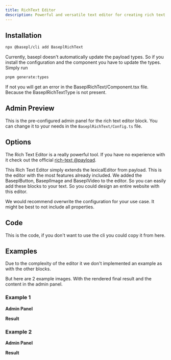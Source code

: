 ```yaml
---
title: RichText Editor
description: Powerful and versatile text editor for creating rich text content.
---
```


## Installation

```bash
npx @basepl/cli add BaseplRichText
```

Currently, basepl doesn't automatically update the payload types. So if you install the configuration and the component you have to update the types.\
Simply run

```bash
pnpm generate:types
```

If not you will get an error in the BaseplRichText/Component.tsx file. Because the BaseplRichTextType is not present.

## Admin Preview

This is the pre-configured admin panel for the rich text editor block.
You can change it to your needs in the `BaseplRichText/Config.ts` file.

<DocsImage imagePath='richtext-admin-layout1.png' alt='Layout options for the rich text editor block in the admin panel.' />

<DocsImage imagePath='richtext-admin-layout2.png' alt='Layout options for the rich text editor block in the admin panel with opened element list.' />

## Options 

The Rich Text Editor is a really powerful tool. If you have no experience with it check out the official [rich-text @payload](https://payloadcms.com/docs/fields/rich-text).

This Rich Text Editor simply extends the lexicalEditor from payload. This is the editor with the most features already included. We added the BaseplButton, BaseplImage and BaseplVideo to the editor. So you can easily add these blocks to your text.
So you could design an entire website with this editor.

We would recommend overwrite the configuration for your use case. It might be best to not include all properties. 

## Code

This is the code, if you don't want to use the cli you could copy it from here.

<ConfigPreview name='BaseplRichText' description='A powerful and versatile text editor for creating rich text content.' />

## Examples 

Due to the complexity of the editor it we don't implemented an example as with the other blocks. 

But here are 2 example images. With the rendered final result and the content in the admin panel. 

### Example 1
**Admin Panel**
<DocsImage imagePath='richtext-example-admin1.png' alt='Example of a rich text editor block in the admin panel.' />

**Result**
<DocsImage imagePath='richtext-example-result1.png' alt='Example of a rich text editor block in the admin panel.' />

### Example 2
**Admin Panel**
<DocsImage imagePath='richtext-example-admin2.png' alt='Example of a rich text editor block in the admin panel.' />

**Result**
<DocsImage imagePath='richtext-example-result2.png' alt='Example of a rich text editor block in the admin panel.' />